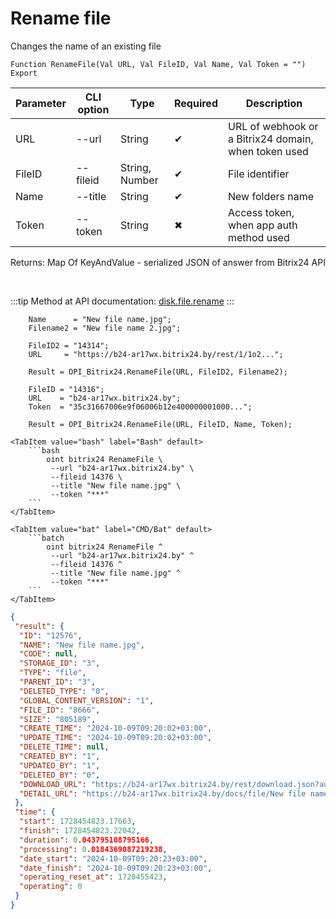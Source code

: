 ﻿---
sidebar_position: 10
---


# Rename file
 Changes the name of an existing file



`Function RenameFile(Val URL, Val FileID, Val Name, Val Token = "") Export`

  | Parameter | CLI option | Type | Required | Description |
  |-|-|-|-|-|
  | URL | --url | String | &#x2714; | URL of webhook or a Bitrix24 domain, when token used |
  | FileID | --fileid | String, Number | &#x2714; | File identifier |
  | Name | --title | String | &#x2714; | New folders name |
  | Token | --token | String | &#x2716; | Access token, when app auth method used |

  
  Returns:  Map Of KeyAndValue - serialized JSON of answer from Bitrix24 API

<br/>

:::tip
Method at API documentation: [disk.file.rename](https://dev.1c-bitrix.ru/rest_help/disk/file/disk_file_rename.php)
:::
<br/>


```bsl title="1C:Enterprise/OneScript code example"
    Name      = "New file name.jpg";
    Filename2 = "New file name 2.jpg";

    FileID2 = "14314";
    URL     = "https://b24-ar17wx.bitrix24.by/rest/1/1o2...";

    Result = OPI_Bitrix24.RenameFile(URL, FileID2, Filename2);

    FileID = "14316";
    URL    = "b24-ar17wx.bitrix24.by";
    Token  = "35c31667006e9f06006b12e400000001000...";

    Result = OPI_Bitrix24.RenameFile(URL, FileID, Name, Token);
```
 

 <Tabs>
  
    <TabItem value="bash" label="Bash" default>
        ```bash
            oint bitrix24 RenameFile \
             --url "b24-ar17wx.bitrix24.by" \
             --fileid 14376 \
             --title "New file name.jpg" \
             --token "***"
        ```
    </TabItem>
  
    <TabItem value="bat" label="CMD/Bat" default>
        ```batch
            oint bitrix24 RenameFile ^
             --url "b24-ar17wx.bitrix24.by" ^
             --fileid 14376 ^
             --title "New file name.jpg" ^
             --token "***"
        ```
    </TabItem>
</Tabs>


```json title="Result"
{
 "result": {
  "ID": "12576",
  "NAME": "New file name.jpg",
  "CODE": null,
  "STORAGE_ID": "3",
  "TYPE": "file",
  "PARENT_ID": "3",
  "DELETED_TYPE": "0",
  "GLOBAL_CONTENT_VERSION": "1",
  "FILE_ID": "8666",
  "SIZE": "805189",
  "CREATE_TIME": "2024-10-09T09:20:02+03:00",
  "UPDATE_TIME": "2024-10-09T09:20:02+03:00",
  "DELETE_TIME": null,
  "CREATED_BY": "1",
  "UPDATED_BY": "1",
  "DELETED_BY": "0",
  "DOWNLOAD_URL": "https://b24-ar17wx.bitrix24.by/rest/download.json?auth=6b2e0667006e9f06006b12e4000000010000072c4914d2a629a27f8e468fd6a8ba64ff&token=disk%7CaWQ9MTI1NzYmXz0wWFJ4WFEzM0FGTTdMWlZ5WmdqRU90ZG15QVd3MlJqeQ%3D%3D%7CImRvd25sb2FkfGRpc2t8YVdROU1USTFOelltWHowd1dGSjRXRkV6TTBGR1RUZE1XbFo1V21kcVJVOTBaRzE1UVZkM01sSnFlUT09fDZiMmUwNjY3MDA2ZTlmMDYwMDZiMTJlNDAwMDAwMDAxMDAwMDA3MmM0OTE0ZDJhNjI5YTI3ZjhlNDY4ZmQ2YThiYTY0ZmYi.QkRL4GgBhO%2FJVenu5%2Fn%2BxllOXMyOOL1HhrapYtzpnY4%3D",
  "DETAIL_URL": "https://b24-ar17wx.bitrix24.by/docs/file/New file name.jpg"
 },
 "time": {
  "start": 1728454823.17663,
  "finish": 1728454823.22042,
  "duration": 0.043795108795166,
  "processing": 0.0184369087219238,
  "date_start": "2024-10-09T09:20:23+03:00",
  "date_finish": "2024-10-09T09:20:23+03:00",
  "operating_reset_at": 1728455423,
  "operating": 0
 }
}
```
